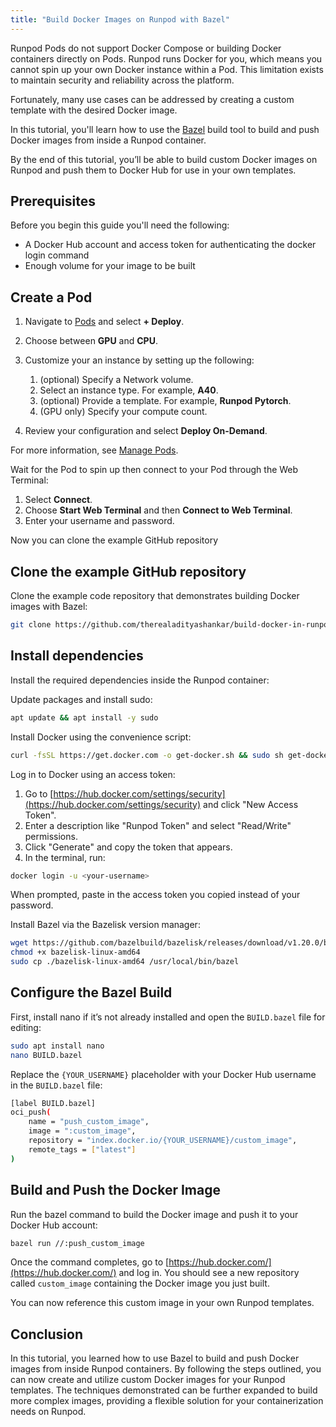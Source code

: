 ```yaml
---
title: "Build Docker Images on Runpod with Bazel"
---
```


<Warning>
Runpod Pods do not support Docker Compose or building Docker containers directly on Pods. Runpod runs Docker for you, which means you cannot spin up your own Docker instance within a Pod. This limitation exists to maintain security and reliability across the platform.
</Warning>

Fortunately, many use cases can be addressed by creating a custom template with the desired Docker image.

In this tutorial, you'll learn how to use the [Bazel](https://bazel.build) build tool to build and push Docker images from inside a Runpod container.

By the end of this tutorial, you’ll be able to build custom Docker images on Runpod and push them to Docker Hub for use in your own templates.

## Prerequisites

Before you begin this guide you'll need the following:

* A Docker Hub account and access token for authenticating the docker login command
* Enough volume for your image to be built

## Create a Pod

1. Navigate to [Pods](https://www.console.runpod.io/pods) and select **+ Deploy**.

2. Choose between **GPU** and **CPU**.

3. Customize your an instance by setting up the following:

   1. (optional) Specify a Network volume.
   2. Select an instance type. For example, **A40**.
   3. (optional) Provide a template. For example, **Runpod Pytorch**.
   4. (GPU only) Specify your compute count.

4. Review your configuration and select **Deploy On-Demand**.

For more information, see [Manage Pods](/pods/manage-pods#start-a-pod).

Wait for the Pod to spin up then connect to your Pod through the Web Terminal:

1. Select **Connect**.
2. Choose **Start Web Terminal** and then **Connect to Web Terminal**.
3. Enter your username and password.

Now you can clone the example GitHub repository

## Clone the example GitHub repository

Clone the example code repository that demonstrates building Docker images with Bazel:

```bash
git clone https://github.com/therealadityashankar/build-docker-in-runpod.git && cd build-docker-in-runpod
```

## Install dependencies

Install the required dependencies inside the Runpod container:

Update packages and install sudo:

```bash
apt update && apt install -y sudo
```

Install Docker using the convenience script:

```bash
curl -fsSL https://get.docker.com -o get-docker.sh && sudo sh get-docker.sh
```

Log in to Docker using an access token:

1. Go to [https://hub.docker.com/settings/security](https://hub.docker.com/settings/security) and click "New Access Token".
2. Enter a description like "Runpod Token" and select "Read/Write" permissions.
3. Click "Generate" and copy the token that appears.
4. In the terminal, run:

```bash
docker login -u <your-username>
```

When prompted, paste in the access token you copied instead of your password.

Install Bazel via the Bazelisk version manager:

```bash
wget https://github.com/bazelbuild/bazelisk/releases/download/v1.20.0/bazelisk-linux-amd64
chmod +x bazelisk-linux-amd64  
sudo cp ./bazelisk-linux-amd64 /usr/local/bin/bazel
```

## Configure the Bazel Build

First, install nano if it’s not already installed and open the `BUILD.bazel` file for editing:

```bash BUILD.bazel
sudo apt install nano
nano BUILD.bazel
```

Replace the `{YOUR_USERNAME}` placeholder with your Docker Hub username in the `BUILD.bazel` file:

```bash BUILD.bazel
[label BUILD.bazel]
oci_push(
    name = "push_custom_image",
    image = ":custom_image",
    repository = "index.docker.io/{YOUR_USERNAME}/custom_image",
    remote_tags = ["latest"]
)
```

## Build and Push the Docker Image

Run the bazel command to build the Docker image and push it to your Docker Hub account:

```bash
bazel run //:push_custom_image
```

Once the command completes, go to [https://hub.docker.com/](https://hub.docker.com/) and log in. You should see a new repository called `custom_image` containing the Docker image you just built.

You can now reference this custom image in your own Runpod templates.

## Conclusion

In this tutorial, you learned how to use Bazel to build and push Docker images from inside Runpod containers. By following the steps outlined, you can now create and utilize custom Docker images for your Runpod templates. The techniques demonstrated can be further expanded to build more complex images, providing a flexible solution for your containerization needs on Runpod.
